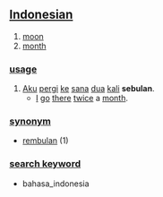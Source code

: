 == [[Indonesian]] ==

# [[moon]]
# [[month]]

=== [[usage]] ===
# [[aku|Aku]] [[pergi]] [[ke]] [[sana]] [[dua]] [[kali]] '''sebulan'''.
#* [[I]] [[go]] [[there]] [[twice]] a [[month]].

=== [[synonym]] ===
* [[rembulan]] (1)

=== [[search keyword]] ===
* bahasa_indonesia